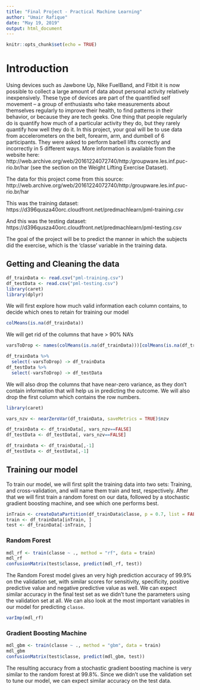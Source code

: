 ```yaml
---
title: "Final Project - Practical Machine Learning"
author: "Umair Rafique"
date: "May 19, 2019"
output: html_document
---
```


```r
knitr::opts_chunk$set(echo = TRUE)
```

# Introduction

Using devices such as Jawbone Up, Nike FuelBand, and Fitbit it is now possible to collect a large amount of data about personal activity relatively inexpensively. These type of devices are part of the quantified self movement – a group of enthusiasts who take measurements about themselves regularly to improve their health, to find patterns in their behavior, or because they are tech geeks. One thing that people regularly do is quantify how much of a particular activity they do, but they rarely quantify how well they do it. In this project, your goal will be to use data from accelerometers on the belt, forearm, arm, and dumbell of 6 participants. They were asked to perform barbell lifts correctly and incorrectly in 5 different ways. More information is available from the website here: http://web.archive.org/web/20161224072740/http:/groupware.les.inf.puc-rio.br/har (see the section on the Weight Lifting Exercise Dataset).

The data for this project come from this source: http://web.archive.org/web/20161224072740/http:/groupware.les.inf.puc-rio.br/har

This was the training dataset:
https://d396qusza40orc.cloudfront.net/predmachlearn/pml-training.csv

And this was the testing dataset:
https://d396qusza40orc.cloudfront.net/predmachlearn/pml-testing.csv

The goal of the project will be to predict the manner in which the subjects did the exercise, which is the 'classe' variable in the training data.

## Getting and Cleaning the data

```r
df_trainData <- read.csv("pml-training.csv")
df_testData <- read.csv("pml-testing.csv")
library(caret)
library(dplyr)
```

We will first explore how much valid information each column contains, to decide which ones to retain for training our model

```r
colMeans(is.na(df_trainData))
```

We will get rid of the columns that have > 90% NA's

```r
varsToDrop <- names(colMeans(is.na(df_trainData)))[colMeans(is.na(df_trainData)) > 0.9]

df_trainData %>% 
  select(-varsToDrop) -> df_trainData
df_testData %>% 
  select(-varsToDrop) -> df_testData
```

We will also drop the columns that have near-zero variance, as they don't contain information that will help us in predicting the outcome. We will also drop the first column which contains the row numbers.

```r
library(caret)

vars_nzv <- nearZeroVar(df_trainData, saveMetrics = TRUE)$nzv

df_trainData <- df_trainData[, vars_nzv==FALSE]
df_testData <- df_testData[, vars_nzv==FALSE]

df_trainData <- df_trainData[,-1]
df_testData <- df_testData[,-1]
```

## Training our model

To train our model, we will first split the training data into two sets: Training, and cross-validation, and will name them train and test, respectively. After that we will first train a random forest on our data, followed by a stochastic gradient boosting machine, and see which one performs best.

```r
inTrain <- createDataPartition(df_trainData$classe, p = 0.7, list = FALSE)
train <- df_trainData[inTrain, ]
test <- df_trainData[-inTrain, ]
```

### Random Forest
```r
mdl_rf <- train(classe ~ ., method = "rf", data = train)
mdl_rf
confusionMatrix(test$classe, predict(mdl_rf, test))
```

The Random Forest model gives an very high prediction accuracy of 99.9% on the validation set, with similar scores for sensitivity, specificity, positive predictive value and negative predictive value as well. We can expect similar accuracy in the final test set as we didn't tune the parameters using the validation set at all. We can also look at the most important variables in our model for predicting `classe`.

```r
varImp(mdl_rf)
```

### Gradient Boosting Machine
```r
mdl_gbm <- train(classe ~ ., method = "gbm", data = train)
mdl_gbm
confusionMatrix(test$classe, predict(mdl_gbm, test))
```

The resulting accuracy from a stochastic gradient boosting machine is very similar to the random forest at 99.8%. Since we didn't use the validation set to tune our model, we can expect similar accuracy on the test data.


